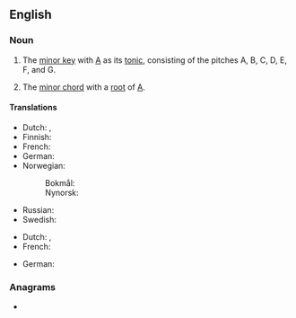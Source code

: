 {{also|A-minor}}
==English==

===Noun===
{{en-noun|-}}

# {{lb|en|music}} The [[minor key]] with [[A]] as its [[tonic]], consisting of the pitches A, B, C, D, E, F, and G.
# {{lb|en|music}} The [[minor chord]] with a [[root]] of [[A]].

====Translations====
{{trans-top|minor key}}
* Dutch: {{t+|nl|a-mineur}}, {{t+|nl|a-klein}}
* Finnish: {{t+|fi|molli|alt=a-molli}}
* French: {{t+|fr|la mineur|m}}
* German: {{t+|de|a-Moll|n}}
* Norwegian:
*: Bokmål: {{t|nb|a-moll|m}}
*: Nynorsk: {{t|nn|a-moll|m}}
{{trans-mid}}
* Russian: {{t|ru|ля мино́р|m}}
* Swedish: {{t+|sv|a-moll}}
{{trans-bottom}}

{{trans-top|minor chord}}
* Dutch: {{t+|nl|a-mineur}}, {{t+|nl|a-klein}}
* French: {{t+|fr|la mineur|m}}
{{trans-mid}}
* German: {{t+|de|a-Moll|n}}
{{trans-bottom}}

===Anagrams===
* {{anagrams|en|Marion|Morian|Romani|Romina|in mora|inamor|mainor|manoir|roamin'}}